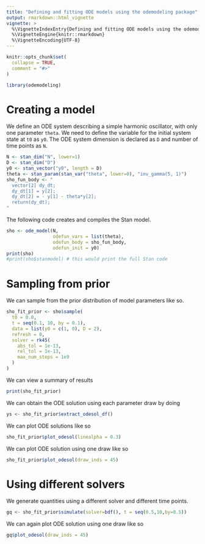 ```yaml
---
title: "Defining and fitting ODE models using the odemodeling package"
output: rmarkdown::html_vignette
vignette: >
  %\VignetteIndexEntry{Defining and fitting ODE models using the odemodeling package}
  %\VignetteEngine{knitr::rmarkdown}
  %\VignetteEncoding{UTF-8}
---
```


```r
knitr::opts_chunk$set(
  collapse = TRUE,
  comment = "#>"
)
```

```r
library(odemodeling)
```

# Creating a model

We define an ODE system describing a simple harmonic oscillator, 
with only one parameter `theta`. We need to
define the variable for the initial system state at `t0` as `y0`. The ODE
system dimension is declared as `D` and number of time points as `N`.

```r
N <- stan_dim("N", lower=1)
D <- stan_dim("D")
y0 <- stan_vector("y0", length = D)
theta <- stan_param(stan_var("theta", lower=0), "inv_gamma(5, 1)")
sho_fun_body <- "
  vector[2] dy_dt;
  dy_dt[1] = y[2];
  dy_dt[2] = - y[1] - theta*y[2];
  return(dy_dt);
"
```

The following code creates and compiles the Stan model.
```r
sho <- ode_model(N,
                 odefun_vars = list(theta), 
                 odefun_body = sho_fun_body,
                 odefun_init = y0)
print(sho)
#print(sho$stanmodel) # this would print the full Stan code
```

# Sampling from prior

We can sample from the prior distribution of model parameters like so.

```r
sho_fit_prior <- sho$sample( 
  t0 = 0.0, 
  t = seq(0.1, 10, by = 0.1),
  data = list(y0 = c(1, 0), D = 2),
  refresh = 0,
  solver = rk45(
    abs_tol = 1e-13,
    rel_tol = 1e-13,
    max_num_steps = 1e9
  )
)
```

We can view a summary of results 
```r
print(sho_fit_prior)
```

We can obtain the ODE solution using each parameter draw by doing
```r
ys <- sho_fit_prior$extract_odesol_df()
```

We can plot ODE solutions like so
```r
sho_fit_prior$plot_odesol(linealpha = 0.3)
```

We can plot ODE solution using one draw like so
```r
sho_fit_prior$plot_odesol(draw_inds = 45)
```

# Using different solvers
We generate quantities using a different solver and different time points.
```r
gq <- sho_fit_prior$simulate(solver=bdf(), t = seq(0.5,10,by=0.5))
```

We can again plot ODE solution using one draw like so
```r
gq$plot_odesol(draw_inds = 45)
```
